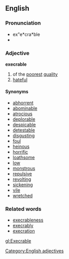 ==English==

===Pronunciation===
*ex"e*cra*ble
*{{audio|Execrable-pronunciation-us.ogg|Greater}}

===Adjective===
'''execrable'''
# of the [[poor]]est [[quality]]
# [[hateful]]

====Synonyms====
* [[abhorrent]]
* [[abominable]]
* [[atrocious]]
* [[deplorable]]
* [[despicable]]
* [[detestable]]
* [[disgusting]]
* [[foul]]
* [[heinous]]
* [[horrific]]
* [[loathsome]]
* [[low]]
* [[monstrous]]
* [[repulsive]]
* [[revolting]]
* [[sickening]]
* [[vile]]
* [[wretched]]

===Related words===
* [[execrableness]]
* [[execrably]]
* [[execration]]

[[Category:English adjectives]]

[[gl:Execrable]]